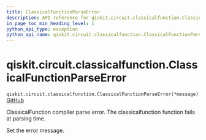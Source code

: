 ```yaml
---
title: ClassicalFunctionParseError
description: API reference for qiskit.circuit.classicalfunction.ClassicalFunctionParseError
in_page_toc_min_heading_level: 1
python_api_type: exception
python_api_name: qiskit.circuit.classicalfunction.ClassicalFunctionParseError
---
```


<span id="qiskit-circuit-classicalfunction-classicalfunctionparseerror" />

# qiskit.circuit.classicalfunction.ClassicalFunctionParseError

<span id="qiskit.circuit.classicalfunction.ClassicalFunctionParseError" />

`qiskit.circuit.classicalfunction.ClassicalFunctionParseError(*message)` [GitHub](https://github.com/qiskit/qiskit/tree/stable/0.45/qiskit/circuit/classicalfunction/exceptions.py "view source code")

ClassicalFunction compiler parse error. The classicalfunction function fails at parsing time.

Set the error message.

